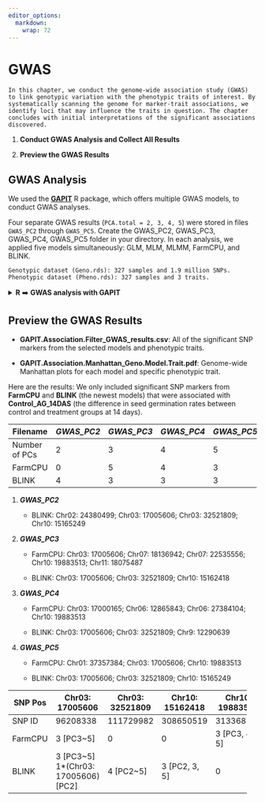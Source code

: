 ```yaml
---
editor_options: 
  markdown: 
    wrap: 72
---
```


# GWAS {#sec-gw}

```block
In this chapter, we conduct the genome-wide association study (GWAS) to link genotypic variation with the phenotypic traits of interest. By systematically scanning the genome for marker-trait associations, we identify loci that may influence the traits in question. The chapter concludes with initial interpretations of the significant associations discovered.
```

1.  **Conduct GWAS Analysis and Collect All Results**

2.  **Preview the GWAS Results**

## **GWAS Analysis**

We used the [**GAPIT**](https://zzlab.net/GAPIT/gapit_help_document.pdf)
R package, which offers multiple GWAS models, to conduct GWAS analyses.

Four separate GWAS results (`PCA.total = 2, 3, 4, 5`) were stored in
files `GWAS_PC2` through `GWAS_PC5`. Create the GWAS_PC2, GWAS_PC3,
GWAS_PC4, GWAS_PC5 folder in your directory. In each analysis, we
applied five models simultaneously: GLM, MLM, MLMM, FarmCPU, and BLINK.

```block
Genotypic dataset (Geno.rds): 327 samples and 1.9 million SNPs.
Phenotypic dataset (Pheno.rds): 327 samples and 3 traits.
```

<details>

<summary>**R** ➡️ **GWAS analysis with GAPIT**</summary>

``` r
##### R CODES #####

# Set the working directory for initial setup
setwd("...change...")

# Load genotype and phenotype data
Geno = readRDS("Geno.rds")
Pheno = readRDS("Pheno.rds") 
# 3 traits: AG_14DAS; Control_AG_14DAS; Logit_Control_AG_14DAS

# Load the GAPIT library for GWAS analysis 
install.packages("devtools")
devtools::install_github("jiabowang/GAPIT", force = TRUE)
library(GAPIT)

# Set the working directory for GWAS_PC2 analysis
setwd("...change.../GWAS_PC2")

# Perform GWAS analysis using different models and 2 principal components
GAPIT = GAPIT(
  Y = Pheno,
  G = Geno,
  model = c("GLM", "MLM", "MLMM", "FarmCPU", "Blink"),
  PCA.total = 2,
  Multiple_analysis = TRUE)

# Set the working directory for GWAS_PC3 analysis
setwd("...change.../GWAS_PC3")

# Perform GWAS analysis using different models and 3 principal components
GAPIT = GAPIT(
  Y = Pheno,
  G = Geno,
  model = c("GLM", "MLM", "MLMM", "FarmCPU", "Blink"),
  PCA.total = 3,
  Multiple_analysis = TRUE)

# Set the working directory for GWAS_PC4 analysis
setwd("...change.../GWAS_PC4")

# Perform GWAS analysis using different models and 4 principal components
GAPIT = GAPIT(
  Y = Pheno,
  G = Geno,
  model = c("GLM", "MLM", "MLMM", "FarmCPU", "Blink"),
  PCA.total = 4,
  Multiple_analysis = TRUE)

# Set the working directory for GWAS_PC5 analysis
setwd("...change.../GWAS_PC5")

# Perform GWAS analysis using different models and 5 principal components
GAPIT = GAPIT(
  Y = Pheno,
  G = Geno,
  model = c("GLM", "MLM", "MLMM", "FarmCPU", "Blink"),
  PCA.total = 5,
  Multiple_analysis = TRUE)
```

</details>

## **Preview the GWAS Results**

-   **GAPIT.Association.Filter_GWAS_results.csv**: All of the
    significant SNP markers from the selected models and phenotypic
    traits.

-   **GAPIT.Association.Manhattan_Geno.Model.Trait.pdf**: Genome-wide
    Manhattan plots for each model and specific phenotypic trait.

Here are the results: We only included significant SNP markers from
**FarmCPU** and **BLINK** (the newest models) that were associated with
**Control_AG_14DAS** (the difference in seed germination rates between
control and treatment groups at 14 days).

| Filename      | *GWAS_PC2* | *GWAS_PC3* | *GWAS_PC4* | *GWAS_PC5* |
|---------------|------------|------------|------------|------------|
| Number of PCs | 2          | 3          | 4          | 5          |
| FarmCPU       | 0          | 5          | 4          | 3          |
| BLINK         | 4          | 3          | 3          | 3          |

1.  ***GWAS_PC2***

    -   BLINK: Chr02: 24380499; Chr03: 17005606; Chr03: 32521809; Chr10:
        15165249

2.  ***GWAS_PC3***

    -   FarmCPU: Chr03: 17005606; Chr07: 18136942; Chr07: 22535556;
        Chr10: 19883513; Chr11: 18075487

    -   BLINK: Chr03: 17005606; Chr03: 32521809; Chr10: 15162418

3.  ***GWAS_PC4***

    -   FarmCPU: Chr03: 17000165; Chr06: 12865843; Chr06: 27384104;
        Chr10: 19883513

    -   BLINK: Chr03: 17005606; Chr03: 32521809; Chr9: 12290639

4.  ***GWAS_PC5***

    -   FarmCPU: Chr01: 37357384; Chr03: 17005606; Chr10: 19883513

    -   BLINK: Chr03: 17005606; Chr03: 32521809; Chr10: 15165249

+---------+--------------+--------------+--------------+--------------+
| SNP Pos | Chr03:       | Chr03:       | Chr10:       | Chr10:       |
|         | 17005606     | 32521809     | 15162418     | 19883513     |
+=========+==============+==============+==============+==============+
| SNP ID  | 96208338     | 111729982    | 308650519    | 313368783    |
+---------+--------------+--------------+--------------+--------------+
| FarmCPU | 3 [PC3\~5]   | 0            | 0            | 3 [PC3, 4,   |
|         |              |              |              | 5]           |
+---------+--------------+--------------+--------------+--------------+
| BLINK   | 3 [PC3\~5]\  | 4 [PC2\~5]   | 3 [PC2, 3,   | 0            |
|         | 1\*(Chr03:   |              | 5]           |              |
|         | 17005606)    |              |              |              |
|         | [PC2]        |              |              |              |
+---------+--------------+--------------+--------------+--------------+
